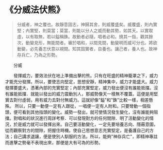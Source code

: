 # 《分威法伏熊》

> 分威者，神之覆也。故靜意固志，神歸其舍，則威覆盛矣。威覆盛，則內實堅；內實堅，則莫當；莫當，則能以分人之威而動其勢，如其天。以實取虛，以有取無，若以鎰稱銖。故動者必隨，唱者必和。撓其一指，觀其餘次，動變見形，無能間者。審於唱和，以間見間，動變明而威可分也。將欲動變，必先養志伏意以視間。知其固實者，自養也。讓己者，養人也。故神存兵亡，乃為之形勢。

&emsp;&emsp;分威

&emsp;&emsp;發揮威力，要效法伏在地上準備出擊的熊。只有在旺盛的精神籠罩之下，威力才能充分發揮。所以，要使志向堅定，思想安靜，精神集中，威力才能盛大。威力發揮要盛大，憑著內部的充實堅定；內部充實堅定，威力發出便沒有誰能抵擋。沒有誰能抵擋．就能以發出的威力震動別人，那威勢像天一樣無不覆蓋。這便是用堅實去對付虛弱，用有威力去對付無威力。這就好像"鎰"和"銖"比較一樣，相差懸殊。 所以，只要一動便一定有人跟從，一唱便一定有人附和。只要彎動一個指頭，便可看到其他指頭的變化。威勢一發出，就可使情況發生變化，沒有誰能夠阻擋。對唱和的狀況進行周詳考察．可以發現對方的任何間隙．明了活動變化的情況，於是威力就可以發揮出來。自己要活動變化，一定先要培養志向、隱蔽意圖，從而觀察對方的間隙，把握住時機。使自己思想意志充實堅定，是養護自己的方法；自己講求退讓，便是使別人馴服的方法。所以，能夠"神存兵亡"，即精神專註而進擊之勢毫不表現出來，那便是大有可為的形勢。
